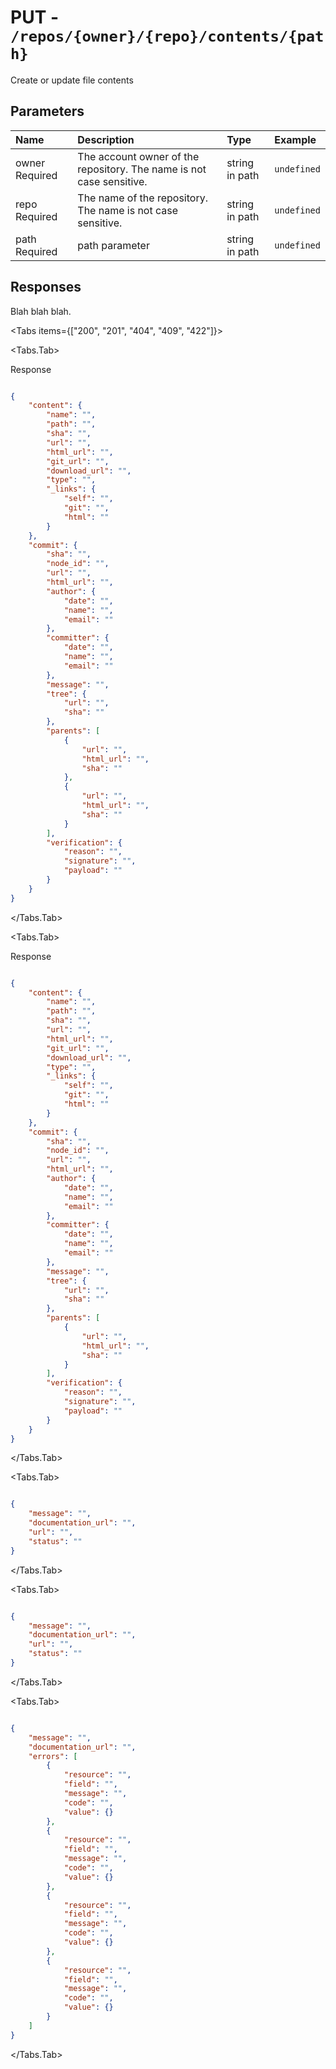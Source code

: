 
# PUT - `/repos/{owner}/{repo}/contents/{path}`

Create or update file contents

## Parameters

| Name | Description | Type | Example |
| :---- | :---- | :---- | :---- |
| owner <span class="bg-blue-100 text-blue-800 text-xs font-medium me-2 px-2.5 py-0.5 rounded dark:bg-blue-900 dark:text-blue-300">Required</span> | The account owner of the repository. The name is not case sensitive. | string in path | `undefined` |
| repo <span class="bg-blue-100 text-blue-800 text-xs font-medium me-2 px-2.5 py-0.5 rounded dark:bg-blue-900 dark:text-blue-300">Required</span> | The name of the repository. The name is not case sensitive. | string in path | `undefined` |
| path <span class="bg-blue-100 text-blue-800 text-xs font-medium me-2 px-2.5 py-0.5 rounded dark:bg-blue-900 dark:text-blue-300">Required</span> | path parameter | string in path | `undefined` |

## Responses

Blah blah blah.

<Tabs items={["200", "201", "404", "409", "422"]}>

<Tabs.Tab>

Response

```json

{
    "content": {
        "name": "",
        "path": "",
        "sha": "",
        "url": "",
        "html_url": "",
        "git_url": "",
        "download_url": "",
        "type": "",
        "_links": {
            "self": "",
            "git": "",
            "html": ""
        }
    },
    "commit": {
        "sha": "",
        "node_id": "",
        "url": "",
        "html_url": "",
        "author": {
            "date": "",
            "name": "",
            "email": ""
        },
        "committer": {
            "date": "",
            "name": "",
            "email": ""
        },
        "message": "",
        "tree": {
            "url": "",
            "sha": ""
        },
        "parents": [
            {
                "url": "",
                "html_url": "",
                "sha": ""
            },
            {
                "url": "",
                "html_url": "",
                "sha": ""
            }
        ],
        "verification": {
            "reason": "",
            "signature": "",
            "payload": ""
        }
    }
}

```

</Tabs.Tab>

<Tabs.Tab>

Response

```json

{
    "content": {
        "name": "",
        "path": "",
        "sha": "",
        "url": "",
        "html_url": "",
        "git_url": "",
        "download_url": "",
        "type": "",
        "_links": {
            "self": "",
            "git": "",
            "html": ""
        }
    },
    "commit": {
        "sha": "",
        "node_id": "",
        "url": "",
        "html_url": "",
        "author": {
            "date": "",
            "name": "",
            "email": ""
        },
        "committer": {
            "date": "",
            "name": "",
            "email": ""
        },
        "message": "",
        "tree": {
            "url": "",
            "sha": ""
        },
        "parents": [
            {
                "url": "",
                "html_url": "",
                "sha": ""
            }
        ],
        "verification": {
            "reason": "",
            "signature": "",
            "payload": ""
        }
    }
}

```

</Tabs.Tab>

<Tabs.Tab>



```json

{
    "message": "",
    "documentation_url": "",
    "url": "",
    "status": ""
}

```

</Tabs.Tab>

<Tabs.Tab>



```json

{
    "message": "",
    "documentation_url": "",
    "url": "",
    "status": ""
}

```

</Tabs.Tab>

<Tabs.Tab>



```json

{
    "message": "",
    "documentation_url": "",
    "errors": [
        {
            "resource": "",
            "field": "",
            "message": "",
            "code": "",
            "value": {}
        },
        {
            "resource": "",
            "field": "",
            "message": "",
            "code": "",
            "value": {}
        },
        {
            "resource": "",
            "field": "",
            "message": "",
            "code": "",
            "value": {}
        },
        {
            "resource": "",
            "field": "",
            "message": "",
            "code": "",
            "value": {}
        }
    ]
}

```

</Tabs.Tab>

</Tabs>